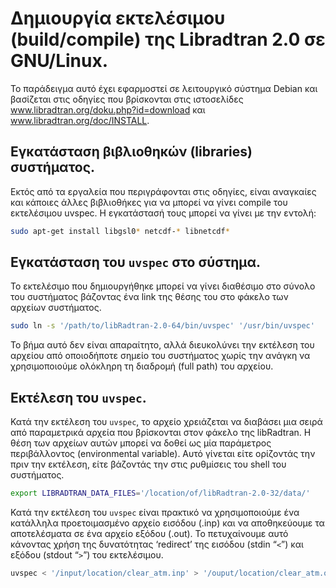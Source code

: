 

\newpage


Δημιουργία εκτελέσιμου (build/compile) της Libradtran 2.0 σε GNU/Linux.
================================================================================

Το παράδειγμα αυτό έχει εφαρμοστεί σε λειτουργικό σύστημα Debian και βασίζεται στις οδηγίες που βρίσκονται στις ιστοσελίδες [www.libradtran.org/doku.php?id=download](http://www.libradtran.org/doku.php?id=download) και [www.libradtran.org/doc/INSTALL](http://www.libradtran.org/doc/INSTALL).


Εγκατάσταση βιβλιοθηκών (libraries) συστήματος.
--------------------------------------------------------------------------------

Εκτός από τα εργαλεία που περιγράφονται στις οδηγίες, είναι αναγκαίες και κάποιες άλλες βιβλιοθήκες για να μπορεί να γίνει compile του εκτελέσιμου uvspec. Η εγκατάστασή τους μπορεί να γίνει με την εντολή:
```bash
sudo apt-get install libgsl0* netcdf-* libnetcdf*
```


Εγκατάσταση του `uvspec` στο σύστημα.
--------------------------------------------------------------------------------

Το εκτελέσιμο που δημιουργήθηκε μπορεί να γίνει διαθέσιμο στο σύνολο του συστήματος βάζοντας ένα link της θέσης του στο φάκελο των αρχείων συστήματος.
```bash
sudo ln -s '/path/to/libRadtran-2.0-64/bin/uvspec' '/usr/bin/uvspec'
```
Το βήμα αυτό δεν είναι απαραίτητο, αλλά διευκολύνει την εκτέλεση του αρχείου από οποιοδήποτε σημείο του συστήματος χωρίς την ανάγκη να χρησιμοποιούμε ολόκληρη τη διαδρομή (full path) του αρχείου.


Εκτέλεση του `uvspec`.
--------------------------------------------------------------------------------

Κατά την εκτέλεση του `uvspec`, το αρχείο χρειάζεται να διαβάσει μια σειρά από παραμετρικά αρχεία που βρίσκονται στον φάκελο της libRadtran. Η θέση των αρχείων αυτών μπορεί να δοθεί ως μία παράμετρος περιβάλλοντος (environmental variable). Αυτό γίνεται είτε ορίζοντάς την πριν την εκτέλεση, είτε βάζοντάς την στις ρυθμίσεις του shell του συστήματος.
```bash
export LIBRADTRAN_DATA_FILES='/location/of/libRadtran-2.0-32/data/'
```
Κατά την εκτέλεση του `uvspec` είναι πρακτικό να χρησιμοποιούμε ένα κατάλληλα προετοιμασμένο αρχείο εισόδου (.inp) και να αποθηκεύουμε τα αποτελέσματα σε ένα αρχείο εξόδου (.out). Το πετυχαίνουμε αυτό κάνοντας χρήση της δυνατότητας 'redirect' της εισόδου (stdin "`<`") και εξόδου (stdout "`>`") του εκτελέσιμου.

```bash
uvspec < '/input/location/clear_atm.inp' > '/ouput/location/clear_atm.out'
```
